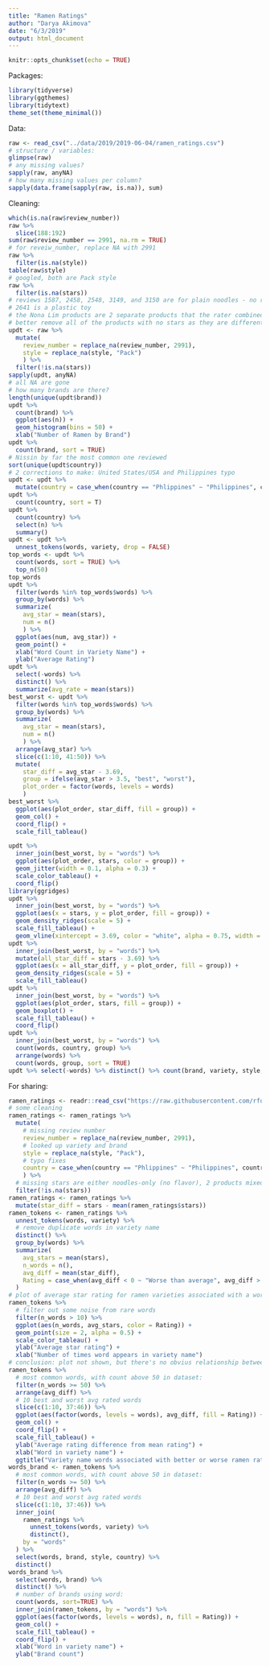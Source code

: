```yaml
---
title: "Ramen Ratings"
author: "Darya Akimova"
date: "6/3/2019"
output: html_document
---
```


```r
knitr::opts_chunk$set(echo = TRUE)
```


Packages:

```r
library(tidyverse)
library(ggthemes)
library(tidytext)
theme_set(theme_minimal())
```


Data:

```r
raw <- read_csv("../data/2019/2019-06-04/ramen_ratings.csv")
# structure / variables:
glimpse(raw)
# any missing values?
sapply(raw, anyNA)
# how many missing values per column?
sapply(data.frame(sapply(raw, is.na)), sum)
```


Cleaning:

```r
which(is.na(raw$review_number))
raw %>% 
  slice(188:192)
sum(raw$review_number == 2991, na.rm = TRUE)
# for reveiw_number, replace NA with 2991
raw %>% 
  filter(is.na(style))
table(raw$style)
# googled, both are Pack style
raw %>% 
  filter(is.na(stars))
# reviews 1587, 2458, 2548, 3149, and 3150 are for plain noodles - no rating given
# 2641 is a plastic toy
# the Nona Lim products are 2 separate products that the rater combined into one dish and gave 2 separate ratings to
# better remove all of the products with no stars as they are different from the others
updt <- raw %>% 
  mutate(
    review_number = replace_na(review_number, 2991),
    style = replace_na(style, "Pack")
    ) %>%
  filter(!is.na(stars))
sapply(updt, anyNA)
# all NA are gone
# how many brands are there?
length(unique(updt$brand))
updt %>% 
  count(brand) %>% 
  ggplot(aes(n)) +
  geom_histogram(bins = 50) +
  xlab("Number of Ramen by Brand")
updt %>% 
  count(brand, sort = TRUE)
# Nissin by far the most common one reviewed
sort(unique(updt$country))
# 2 corrections to make: United States/USA and Philippines typo
updt <- updt %>% 
  mutate(country = case_when(country == "Phlippines" ~ "Philippines", country == "USA" ~ "United States", TRUE ~ country))
updt %>% 
  count(country, sort = T)
updt %>% 
  count(country) %>%
  select(n) %>% 
  summary()
updt <- updt %>% 
  unnest_tokens(words, variety, drop = FALSE) 
top_words <- updt %>% 
  count(words, sort = TRUE) %>% 
  top_n(50)
top_words
updt %>% 
  filter(words %in% top_words$words) %>% 
  group_by(words) %>% 
  summarize(
    avg_star = mean(stars),
    num = n()
    ) %>% 
  ggplot(aes(num, avg_star)) +
  geom_point() +
  xlab("Word Count in Variety Name") +
  ylab("Average Rating")
updt %>% 
  select(-words) %>% 
  distinct() %>% 
  summarize(avg_rate = mean(stars))
best_worst <- updt %>% 
  filter(words %in% top_words$words) %>% 
  group_by(words) %>% 
  summarize(
    avg_star = mean(stars),
    num = n()
    ) %>% 
  arrange(avg_star) %>% 
  slice(c(1:10, 41:50)) %>% 
  mutate(
    star_diff = avg_star - 3.69,
    group = ifelse(avg_star > 3.5, "best", "worst"),
    plot_order = factor(words, levels = words)
    ) 
best_worst %>% 
  ggplot(aes(plot_order, star_diff, fill = group)) +
  geom_col() +
  coord_flip() +
  scale_fill_tableau()

updt %>% 
  inner_join(best_worst, by = "words") %>% 
  ggplot(aes(plot_order, stars, color = group)) +
  geom_jitter(width = 0.1, alpha = 0.3) +
  scale_color_tableau() +
  coord_flip()
library(ggridges)
updt %>% 
  inner_join(best_worst, by = "words") %>% 
  ggplot(aes(x = stars, y = plot_order, fill = group)) +
  geom_density_ridges(scale = 5) +
  scale_fill_tableau() +
  geom_vline(xintercept = 3.69, color = "white", alpha = 0.75, width = 2)
updt %>% 
  inner_join(best_worst, by = "words") %>% 
  mutate(all_star_diff = stars - 3.69) %>% 
  ggplot(aes(x = all_star_diff, y = plot_order, fill = group)) +
  geom_density_ridges(scale = 5) +
  scale_fill_tableau()
updt %>% 
  inner_join(best_worst, by = "words") %>% 
  ggplot(aes(plot_order, stars, fill = group)) +
  geom_boxplot() +
  scale_fill_tableau() +
  coord_flip()
updt %>% 
  inner_join(best_worst, by = "words") %>% 
  count(words, country, group) %>% 
  arrange(words) %>% 
  count(words, group, sort = TRUE)
updt %>% select(-words) %>% distinct() %>% count(brand, variety, style, sort = TRUE) %>% filter(n > 1)
```


For sharing:

```r
ramen_ratings <- readr::read_csv("https://raw.githubusercontent.com/rfordatascience/tidytuesday/master/data/2019/2019-06-04/ramen_ratings.csv")
# some cleaning
ramen_ratings <- ramen_ratings %>% 
  mutate(
    # missing review number
    review_number = replace_na(review_number, 2991),
    # looked up variety and brand
    style = replace_na(style, "Pack"),
    # typo fixes
    country = case_when(country == "Phlippines" ~ "Philippines", country == "USA" ~ "United States", TRUE ~ country)
    ) %>%
  # missing stars are either noodles-only (no flavor), 2 products mixed together, or not food
  filter(!is.na(stars))
ramen_ratings <- ramen_ratings %>% 
  mutate(star_diff = stars - mean(ramen_ratings$stars))
ramen_tokens <- ramen_ratings %>% 
  unnest_tokens(words, variety) %>% 
  # remove duplicate words in variety name
  distinct() %>% 
  group_by(words) %>% 
  summarize(
    avg_stars = mean(stars),
    n_words = n(),
    avg_diff = mean(star_diff),
    Rating = case_when(avg_diff < 0 ~ "Worse than average", avg_diff > 0 ~ "Better than average", TRUE ~ "Don't know")
  )
# plot of average star rating for ramen varieties associated with a word vs word count in all variety names (sanity check):
ramen_tokens %>% 
  # filter out some noise from rare words
  filter(n_words > 10) %>% 
  ggplot(aes(n_words, avg_stars, color = Rating)) +
  geom_point(size = 2, alpha = 0.5) +
  scale_color_tableau() +
  ylab("Average star rating") +
  xlab("Number of times word appears in variety name")
# conclusion: plot not shown, but there's no obvius relationship between avg rating and word count
ramen_tokens %>% 
  # most common words, with count above 50 in dataset:
  filter(n_words >= 50) %>% 
  arrange(avg_diff) %>% 
  # 10 best and worst avg rated words
  slice(c(1:10, 37:46)) %>% 
  ggplot(aes(factor(words, levels = words), avg_diff, fill = Rating)) +
  geom_col() +
  coord_flip() +
  scale_fill_tableau() +
  ylab("Average rating difference from mean rating") +
  xlab("Word in variety name") +
  ggtitle("Variety name words associated with better or worse ramen ratings")
words_brand <- ramen_tokens %>% 
  # most common words, with count above 50 in dataset:
  filter(n_words >= 50) %>% 
  arrange(avg_diff) %>% 
  # 10 best and worst avg rated words
  slice(c(1:10, 37:46)) %>% 
  inner_join(
    ramen_ratings %>% 
      unnest_tokens(words, variety) %>% 
      distinct(),
    by = "words"
  ) %>% 
  select(words, brand, style, country) %>% 
  distinct()
words_brand %>% 
  select(words, brand) %>% 
  distinct() %>% 
  # number of brands using word:
  count(words, sort=TRUE) %>% 
  inner_join(ramen_tokens, by = "words") %>% 
  ggplot(aes(factor(words, levels = words), n, fill = Rating)) +
  geom_col() +
  scale_fill_tableau() +
  coord_flip() +
  xlab("Word in variety name") +
  ylab("Brand count")
```

